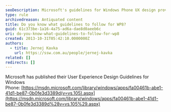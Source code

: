 ```yaml
---
seoDescription: Microsoft's guidelines for Windows Phone UX design provide a framework for creating intuitive and user-friendly experiences on Windows Phone devices.
type: rule
archivedreason: Antiquated content
title: Do you know what guidelines to follow for WP8?
guid: 61c373be-1a16-4a75-ad6a-dae8d0aeeb6c
uri: do-you-know-what-guidelines-to-follow-for-wp8
created: 2013-10-31T05:42:10.0000000Z
authors:
  - title: Jernej Kavka
    url: https://ssw.com.au/people/jernej-kavka
related: []
redirects: []
---
```


Microsoft has published their User Experience Design Guidelines for Windows Phone: [https://msdn.microsoft.com/library/windows/apps/fa00461b-abe1-41d1-be87-0b0fe3d3389d(v=vs.105).aspx](https://msdn.microsoft.com/library/windows/apps/fa00461b-abe1-41d1-be87-0b0fe3d3389d%28v=vs.105%29.aspx)
